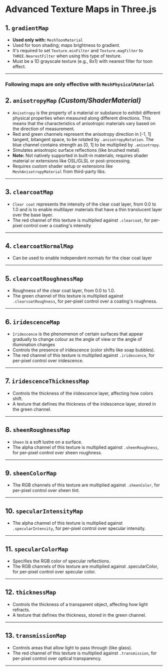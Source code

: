 # Advanced Texture Maps in Three.js

## 1. `gradientMap`

* **Used only with:** `MeshToonMaterial`
* Used for toon shading; maps brightness to gradient.
* It's required to set `Texture.minFilter` and `Texture.magFilter` to `THREE.NearestFilter` when using this type of texture.
* Must be a 1D grayscale texture (e.g., 8x1) with nearest filter for toon effect.

---

### Following maps are only effective with `MeshPhysicalMaterial`

## 2. `anisotropyMap` *(Custom/ShaderMaterial)*

* `Anisotropy` is the property of a material or substance to exhibit different physical properties when measured along different directions. This means that the characteristics of anisotropic materials vary based on the direction of measurement.
* Red and green channels represent the anisotropy direction in [-1, 1] tangent, bitangent space, to be rotated by `.anisotropyRotation`. The blue channel contains strength as [0, 1] to be multiplied by `.anisotropy`.
* Simulates anisotropic surface reflections (like brushed metal).
* **Note:** Not natively supported in built-in materials; requires shader material or extensions like OSL/GLSL or post-processing.
* Requires custom shader setup or extensions like `MeshAnisotropyMaterial` from third-party libs.

---

## 3. `clearcoatMap`

* `Clear coat` represents the intensity of the clear coat layer, from 0.0 to 1.0 and is to enable multilayer materials that have a thin translucent layer over the base layer.
* The red channel of this texture is multiplied against `.clearcoat`, for per-pixel control over a coating's intensity

---

## 4. `clearcoatNormalMap`

* Can be used to enable independent normals for the clear coat layer

---

## 5. `clearcoatRoughnessMap`

* Roughness of the clear coat layer, from 0.0 to 1.0.
* The green channel of this texture is multiplied against `.clearcoatRoughness`, for per-pixel control over a coating's roughness. 

---

## 6. `iridescenceMap`

* `Iridescence` is the phenomenon of certain surfaces that appear gradually to change colour as the angle of view or the angle of illumination changes
* Controls the presence of iridescence (color shifts like soap bubbles).
* The red channel of this texture is multiplied against `.iridescence`, for per-pixel control over iridescence.

---

## 7. `iridescenceThicknessMap`

* Controls the thickness of the iridescence layer, affecting how colors shift.
* A texture that defines the thickness of the iridescence layer, stored in the green channel.

---

## 8. `sheenRoughnessMap`

* `Sheen` is a soft lustre on a surface.
* The alpha channel of this texture is multiplied against `.sheenRoughness`, for per-pixel control over sheen roughness.

---

## 9. `sheenColorMap`

* The RGB channels of this texture are multiplied against `.sheenColor`, for per-pixel control over sheen tint.

---

## 10. `specularIntensityMap`

* The alpha channel of this texture is multiplied against `.specularIntensity`, for per-pixel control over specular intensity.

---

## 11. `specularColorMap`

* Specifies the RGB color of specular reflections.
* The RGB channels of this texture are multiplied against .specularColor, for per-pixel control over specular color. 

---

## 12. `thicknessMap`

* Controls the thickness of a transparent object, affecting how light refracts.
* A texture that defines the thickness, stored in the green channel.

---

## 13. `transmissionMap`

* Controls areas that allow light to pass through (like glass).
* The red channel of this texture is multiplied against `.transmission`, for per-pixel control over optical transparency.

---

